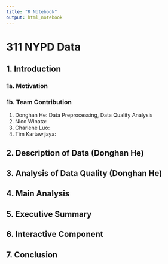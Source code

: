```yaml
---
title: "R Notebook"
output: html_notebook
---
```


# 311 NYPD Data

## 1. Introduction

### 1a. Motivation

### 1b. Team Contribution

1. Donghan He: Data Preprocessing, Data Quality Analysis
2. Nico Winata: 
3. Charlene Luo:
4. Tim Kartawijaya:

## 2. Description of Data (Donghan He)

## 3. Analysis of Data Quality (Donghan He)

## 4. Main Analysis

## 5. Executive Summary

## 6. Interactive Component

## 7. Conclusion